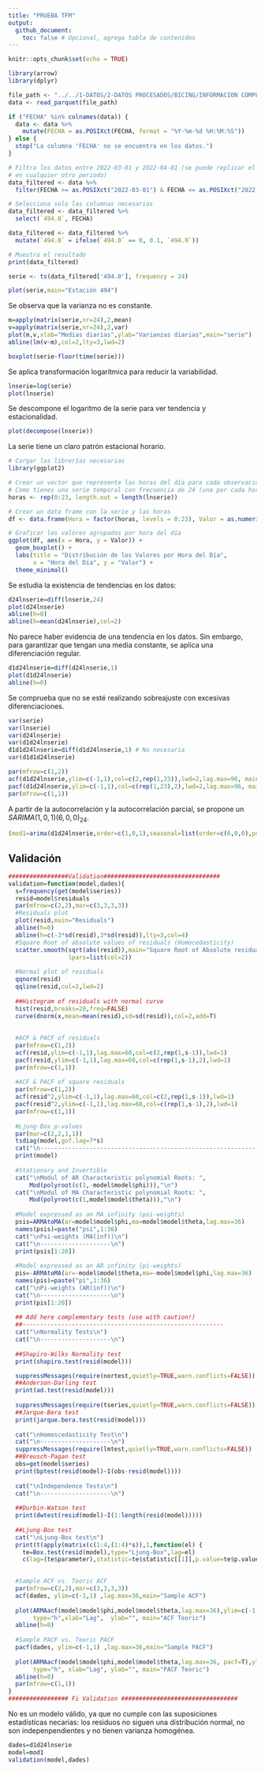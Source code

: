 ```yaml
---
title: "PRUEBA TFM"
output: 
  github_document: 
    toc: false # Opcional, agrega tabla de contenidos
---
```


```r
knitr::opts_chunk$set(echo = TRUE)
```


```r
library(arrow)  
library(dplyr)  

file_path <- "../../1-DATOS/2-DATOS PROCESADOS/BICING/INFORMACION COMPLETA/BICICLETAS_HORARIO_2022_2023_FILTRADO.parquet"
data <- read_parquet(file_path)

if ("FECHA" %in% colnames(data)) {
  data <- data %>%
    mutate(FECHA = as.POSIXct(FECHA, format = "%Y-%m-%d %H:%M:%S"))
} else {
  stop("La columna 'FECHA' no se encuentra en los datos.")
}

# Filtra los datos entre 2022-03-01 y 2022-04-01 (se puede replicar el análisis 
# en cualquier otro periodo)
data_filtered <- data %>%
  filter(FECHA >= as.POSIXct("2022-03-01") & FECHA <= as.POSIXct("2022-04-01")) 

# Selecciona solo las columnas necesarias
data_filtered <- data_filtered %>%
  select(`494.0`, FECHA) 

data_filtered <- data_filtered %>%
  mutate(`494.0` = ifelse(`494.0` == 0, 0.1, `494.0`))

# Muestra el resultado
print(data_filtered)

```


```r
serie <- ts(data_filtered['494.0'], frequency = 24)
```

```r
plot(serie,main="Estación 494")
```
Se observa que la varianza no es constante.

```r
m=apply(matrix(serie,nr=24),2,mean)
v=apply(matrix(serie,nr=24),2,var)
plot(m,v,xlab="Medias diarias",ylab="Varianzas diarias",main="serie")
abline(lm(v~m),col=2,lty=3,lwd=2)
```


```r
boxplot(serie~floor(time(serie)))
```
Se aplica transformación logarítmica para reducir la variabilidad.

```r
lnserie=log(serie)
plot(lnserie)
```


Se descompone el logaritmo de la serie para ver tendencia y estacionalidad.

```r
plot(decompose(lnserie))
```
La serie tiene un claro patrón estacional horario.

```r
# Cargar las librerías necesarias
library(ggplot2)

# Crear un vector que represente las horas del día para cada observación
# Como tienes una serie temporal con frecuencia de 24 (una por cada hora del día)
horas <- rep(0:23, length.out = length(lnserie))

# Crear un data frame con la serie y las horas
df <- data.frame(Hora = factor(horas, levels = 0:23), Valor = as.numeric(lnserie))

# Graficar los valores agrupados por hora del día
ggplot(df, aes(x = Hora, y = Valor)) +
  geom_boxplot() +
  labs(title = "Distribución de los Valores por Hora del Día",
       x = "Hora del Día", y = "Valor") +
  theme_minimal()
```

Se estudia la existencia de tendencias en los datos:

```r
d24lnserie=diff(lnserie,24)
plot(d24lnserie)
abline(h=0)
abline(h=mean(d24lnserie),col=2)
```
No parece haber evidencia de una tendencia en los datos. Sin embargo, para garantizar que tengan una media constante, se aplica una diferenciación regular.

```r
d1d24lnserie=diff(d24lnserie,1)
plot(d1d24lnserie)
abline(h=0)
```

Se comprueba que no se esté realizando sobreajuste con excesivas diferenciaciones.

```r
var(serie)
var(lnserie)
var(d24lnserie)
var(d1d24lnserie)
d1d1d24lnserie=diff(d1d24lnserie,1) # No necesaria
var(d1d1d24lnserie)
```

```r
par(mfrow=c(1,2))
acf(d1d24lnserie,ylim=c(-1,1),col=c(2,rep(1,23)),lwd=2,lag.max=96, main="Autocorrelación de la Serie")
pacf(d1d24lnserie,ylim=c(-1,1),col=c(rep(1,23),2),lwd=2,lag.max=96, main="Autocorrelación Parcial de la Serie")
par(mfrow=c(1,1))
```
A partir de la autocorrelación y la autocorrelación parcial, se propone un $SARIMA(1,0,1)(6,0,0)_{24}$.

```r
(mod1=arima(d1d24lnserie,order=c(1,0,1),seasonal=list(order=c(6,0,0),period=24)))
```









## Validación



```r
#################Validation#################################
validation=function(model,dades){
  s=frequency(get(model$series))
  resid=model$residuals
  par(mfrow=c(2,2),mar=c(3,3,3,3))
  #Residuals plot
  plot(resid,main="Residuals")
  abline(h=0)
  abline(h=c(-3*sd(resid),3*sd(resid)),lty=3,col=4)
  #Square Root of absolute values of residuals (Homocedasticity)
  scatter.smooth(sqrt(abs(resid)),main="Square Root of Absolute residuals",
                 lpars=list(col=2))
  
  #Normal plot of residuals
  qqnorm(resid)
  qqline(resid,col=2,lwd=2)
  
  ##Histogram of residuals with normal curve
  hist(resid,breaks=20,freq=FALSE)
  curve(dnorm(x,mean=mean(resid),sd=sd(resid)),col=2,add=T)
  
  
  #ACF & PACF of residuals
  par(mfrow=c(1,2))
  acf(resid,ylim=c(-1,1),lag.max=60,col=c(2,rep(1,s-1)),lwd=1)
  pacf(resid,ylim=c(-1,1),lag.max=60,col=c(rep(1,s-1),2),lwd=1)
  par(mfrow=c(1,1))
  
  #ACF & PACF of square residuals 
  par(mfrow=c(1,2))
  acf(resid^2,ylim=c(-1,1),lag.max=60,col=c(2,rep(1,s-1)),lwd=1)
  pacf(resid^2,ylim=c(-1,1),lag.max=60,col=c(rep(1,s-1),2),lwd=1)
  par(mfrow=c(1,1))
  
  #Ljung-Box p-values
  par(mar=c(2,2,1,1))
  tsdiag(model,gof.lag=7*s)
  cat("\n--------------------------------------------------------------------\n")
  print(model)
  
  #Stationary and Invertible
  cat("\nModul of AR Characteristic polynomial Roots: ", 
      Mod(polyroot(c(1,-model$model$phi))),"\n")
  cat("\nModul of MA Characteristic polynomial Roots: ",
      Mod(polyroot(c(1,model$model$theta))),"\n")
  
  #Model expressed as an MA infinity (psi-weights)
  psis=ARMAtoMA(ar=model$model$phi,ma=model$model$theta,lag.max=36)
  names(psis)=paste("psi",1:36)
  cat("\nPsi-weights (MA(inf))\n")
  cat("\n--------------------\n")
  print(psis[1:20])
  
  #Model expressed as an AR infinity (pi-weights)
  pis=-ARMAtoMA(ar=-model$model$theta,ma=-model$model$phi,lag.max=36)
  names(pis)=paste("pi",1:36)
  cat("\nPi-weights (AR(inf))\n")
  cat("\n--------------------\n")
  print(pis[1:20])
  
  ## Add here complementary tests (use with caution!)
  ##---------------------------------------------------------
  cat("\nNormality Tests\n")
  cat("\n--------------------\n")
 
  ##Shapiro-Wilks Normality test
  print(shapiro.test(resid(model)))

  suppressMessages(require(nortest,quietly=TRUE,warn.conflicts=FALSE))
  ##Anderson-Darling test
  print(ad.test(resid(model)))
  
  suppressMessages(require(tseries,quietly=TRUE,warn.conflicts=FALSE))
  ##Jarque-Bera test
  print(jarque.bera.test(resid(model)))
  
  cat("\nHomoscedasticity Test\n")
  cat("\n--------------------\n")
  suppressMessages(require(lmtest,quietly=TRUE,warn.conflicts=FALSE))
  ##Breusch-Pagan test
  obs=get(model$series)
  print(bptest(resid(model)~I(obs-resid(model))))
  
  cat("\nIndependence Tests\n")
  cat("\n--------------------\n")
  
  ##Durbin-Watson test
  print(dwtest(resid(model)~I(1:length(resid(model)))))
  
  ##Ljung-Box test
  cat("\nLjung-Box test\n")
  print(t(apply(matrix(c(1:4,(1:4)*s)),1,function(el) {
    te=Box.test(resid(model),type="Ljung-Box",lag=el)
    c(lag=(te$parameter),statistic=te$statistic[[1]],p.value=te$p.value)})))
  

  #Sample ACF vs. Teoric ACF
  par(mfrow=c(2,2),mar=c(3,3,3,3))
  acf(dades, ylim=c(-1,1) ,lag.max=36,main="Sample ACF")
  
  plot(ARMAacf(model$model$phi,model$model$theta,lag.max=36),ylim=c(-1,1), 
       type="h",xlab="Lag",  ylab="", main="ACF Teoric")
  abline(h=0)
  
  #Sample PACF vs. Teoric PACF
  pacf(dades, ylim=c(-1,1) ,lag.max=36,main="Sample PACF")
  
  plot(ARMAacf(model$model$phi,model$model$theta,lag.max=36, pacf=T),ylim=c(-1,1),
       type="h", xlab="Lag", ylab="", main="PACF Teoric")
  abline(h=0)
  par(mfrow=c(1,1))
}
################# Fi Validation #################################
```

No es un modelo válido, ya que no cumple con las suposiciones estadísticas necarias: los residuos no siguen una distribución normal, no son indepenpendientes y no tienen varianza homogénea.

```r
dades=d1d24lnserie
model=mod1
validation(model,dades)
```
